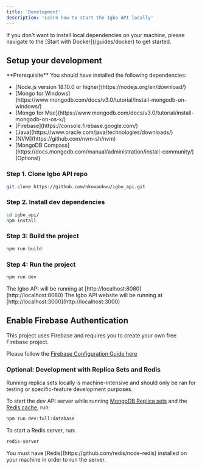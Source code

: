 ```yaml
---
title: 'Development'
description: 'Learn how to start the Igbo API locally'
---
```


<Tip>
  If you don't want to install local dependencies on your machine, please
  navigate to the [Start with Docker](/guides/docker) to get started.
</Tip>

## Setup your development

<Info>
  **Prerequisite** You should have installed the following dependencies:

<ul>
  <li>[Node.js version 18.10.0 or higher](https://nodejs.org/en/download/)</li>
  <li>
    [Mongo for
    Windows](https://www.mongodb.com/docs/v3.0/tutorial/install-mongodb-on-windows/)
  </li>
  <li>
    [Mongo for
    Mac](https://www.mongodb.com/docs/v3.0/tutorial/install-mongodb-on-os-x/)
  </li>
  <li>[Firebase](https://console.firebase.google.com/)</li>
  <li>[Java](https://www.oracle.com/java/technologies/downloads/)</li>
  <li>[NVM](https://github.com/nvm-sh/nvm)</li>
  <li>
    [MongoDB
    Compass](https://docs.mongodb.com/manual/administration/install-community/)
    (Optional)
  </li>
</ul>

  </Info>

### Step 1. Clone Igbo API repo

```bash
git clone https://github.com/nkowaokwu/igbo_api.git
```

### Step 2. Install dev dependencies

```bash
cd igbo_api/
npm install
```

### Step 3: Build the project

```bash
npm run build
```

### Step 4: Run the project

```bash
npm run dev
```

<Check>
  The Igbo API will be running at [http://localhost:8080](http://localhost:8080)
</Check>

<Check>
  The Igbo API website will be running at
  [http://localhost:3000](http://localhost:3000)
</Check>

## Enable Firebase Authentication

This project uses Firebase and requires you to create your own free Firebase project.

Please follow the [Firebase Configuration Guide here](https://github.com/nkowaokwu/igbo_api/.github/FIREBASE_CONFIG.md)

### Optional: Development with Replica Sets and Redis

<Warning>
  Running replica sets locally is machine-intensive and should only be ran for
  testing or specific-feature development purposes.
</Warning>

To start the dev API server while running [MongoDB Replica sets](https://docs.mongodb.com/manual/replication/) and the [Redis cache](https://redis.io/), run:

```bash
npm run dev:full:database
```

To start a Redis server, run:

```bash
redis-server
```

<Info>
  You must have [Redis](https://github.com/redis/node-redis) installed on your
  machine in order to run the server.
</Info>
